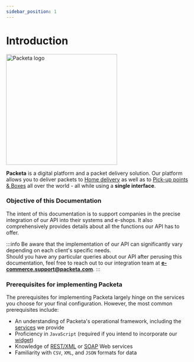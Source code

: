 ```yaml
---
sidebar_position: 1
---
```


# Introduction

<div class="packeta-logo">
    <img alt="Packeta logo" src="/img/RedPacketaLogo.svg" width="300"/>
</div>

**Packeta** is a digital platform and a packet delivery solution. Our platform allows you to deliver packets to [Home delivery](getting-started/available-delivery-services.mdx#home-delivery) as well as to [Pick-up points & Boxes](getting-started/available-delivery-services.mdx#packeta-pick-up-point-delivery) all over the world - all while using a **single interface**.

### Objective of this Documentation

The intent of this documentation is to support companies in the precise integration of our API into their systems and e-shops. It also comprehensively provides details about all the functions our API has to offer.

:::info
Be aware that the implementation of our API can significantly vary depending on each client's specific needs. <br />
Should you have any particular queries about our API after perusing this documentation, feel free to reach out to our integration team at **e-commerce.support@packeta.com**.
:::

### Prerequisites for implementing Packeta

The prerequisites for implementing Packeta largely hinge on the services you choose for your final configuration. However, the most common prerequisites include:

- An understanding of Packeta's operational framework, including the [services](getting-started/available-delivery-services.mdx) we provide
- Proficiency in `JavaScript` (required if you intend to incorporate our [widget](pudo-delivery/widget.mdx))
- Knowledge of [REST/XML](getting-started/packeta-api#restxml) or [SOAP](getting-started/packeta-api#soap) Web services
- Familiarity with `CSV`, `XML`, and `JSON` formats for data